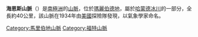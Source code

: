 '''海恩斯山脈'''（{{lang-en|Haines Mountains}}）是[[南極洲|南極洲]]的[[山脈|山脈]]，位於[[瑪麗伯德地|瑪麗伯德地]]，屬於[[哈蒙德冰川|哈蒙德冰川]]的一部分，全長約40公里，該山脈在1934年由[[美國|美國]]探險隊發現，以氣象學家命名。

{{coord|77|34|S|146|20|W|source:GNIS|display=title}}

{{DEFAULTSORT:Haines Mountains}}
[[Category:馬里伯地山脈|Category:馬里伯地山脈]]
[[Category:福特山脈|Category:福特山脈]]


{{MarieByrdLand-geo-stub}}